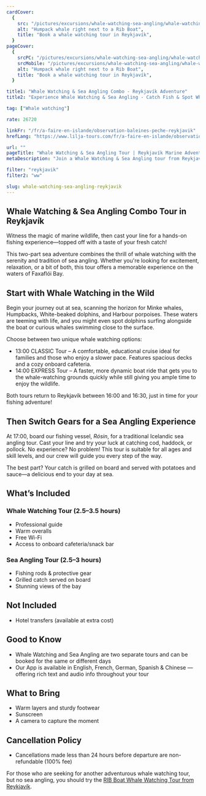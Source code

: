 ```yaml
---
cardCover:
  {
    src: "/pictures/excursions/whale-watching-sea-angling/whale-watching-sea-angling-card.webp",
    alt: "Humpack whale right next to a Rib Boat",
    title: "Book a whale watching tour in Reykjavík",
  }
pageCover:
  {
    srcPC: "/pictures/excursions/whale-watching-sea-angling/whale-watching-sea-angling-header-pc.webp",
    srcMobile: "/pictures/excursions/whale-watching-sea-angling/whale-watching-sea-angling-header-mobile.webp",
    alt: "Humpack whale right next to a Rib Boat",
    title: "Book a whale watching tour in Reykjavík",
  }

title1: "Whale Watching & Sea Angling Combo - Reykjavík Adventure"
title2: "Experience Whale Watching & Sea Angling - Catch Fish & Spot Whales"

tag: ["Whale watching"]

rate: 26720

linkFr: "/fr/a-faire-en-islande/observation-baleines-peche-reykjavik"
hrefLang: "https://www.lilja-tours.com/fr/a-faire-en-islande/observation-baleines-peche-reykjavik"

url: ""
pageTitle: "Whale Watching & Sea Angling Tour | Reykjavík Marine Adventure"
metaDescription: "Join a Whale Watching & Sea Angling tour from Reykjavík. Spot minke whales, humpbacks, and dolphins before catching fresh fish to grill on board. Book now!"

filter: "reykjavik"
filter2: "ww"

slug: whale-watching-sea-angling-reykjavik
---
```


## Whale Watching & Sea Angling Combo Tour in Reykjavík

Witness the magic of marine wildlife, then cast your line for a hands-on fishing experience—topped off with a taste of your fresh catch!

This two-part sea adventure combines the thrill of whale watching with the serenity and tradition of sea angling. Whether you're looking for excitement, relaxation, or a bit of both, this tour offers a memorable experience on the waters of Faxaflói Bay.

## Start with Whale Watching in the Wild

Begin your journey out at sea, scanning the horizon for Minke whales, Humpbacks, White-beaked dolphins, and Harbour porpoises. These waters are teeming with life, and you might even spot dolphins surfing alongside the boat or curious whales swimming close to the surface.

Choose between two unique whale watching options:

- 13:00 CLASSIC Tour – A comfortable, educational cruise ideal for families and those who enjoy a slower pace. Features spacious decks and a cozy onboard cafeteria.
- 14:00 EXPRESS Tour – A faster, more dynamic boat ride that gets you to the whale-watching grounds quickly while still giving you ample time to enjoy the wildlife.

Both tours return to Reykjavík between 16:00 and 16:30, just in time for your fishing adventure!

## Then Switch Gears for a Sea Angling Experience

At 17:00, board our fishing vessel, _Rósin_, for a traditional Icelandic sea angling tour. Cast your line and try your luck at catching cod, haddock, or pollock. No experience? No problem! This tour is suitable for all ages and skill levels, and our crew will guide you every step of the way.

The best part? Your catch is grilled on board and served with potatoes and sauce—a delicious end to your day at sea.

## What’s Included

### Whale Watching Tour (2.5–3.5 hours)

- Professional guide
- Warm overalls
- Free Wi-Fi
- Access to onboard cafeteria/snack bar

### Sea Angling Tour (2.5–3 hours)

- Fishing rods & protective gear
- Grilled catch served on board
- Stunning views of the bay

## Not Included

- Hotel transfers (available at extra cost)

## Good to Know

- Whale Watching and Sea Angling are two separate tours and can be booked for the same or different days
- Our App is available in English, French, German, Spanish & Chinese — offering rich text and audio info throughout your tour

## What to Bring

- Warm layers and sturdy footwear
- Sunscreen
- A camera to capture the moment

## Cancellation Policy

- Cancellations made less than 24 hours before departure are non-refundable (100% fee)

<script
  type="text/javascript"
  src="https://widgets.bokun.io/assets/javascripts/apps/build/BokunWidgetsLoader.js?bookingChannelUUID=97236c68-b945-4a96-8587-660bdc4c45fd"
  async
></script>

<div
  class="bokunWidget"
  data-src="https://widgets.bokun.io/online-sales/97236c68-b945-4a96-8587-660bdc4c45fd/experience-calendar/4355"
></div>

For those who are seeking for another adventurous whale watching tour, but no sea angling, you should try the <a href="/things-to-do-iceland/whale-watching-rib-boat-reykjavik/" title="Whale watching tour">RIB Boat Whale Watching Tour from Reykjavík</a>.